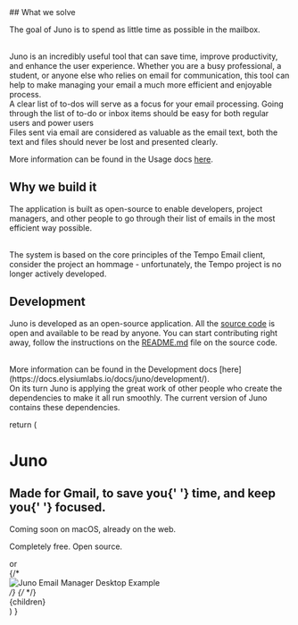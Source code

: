 
<div style={{ paddingBottom: '12.5%', borderBottomWidth: '1px', display: 'flex', alignItems: 'center', flexDirection: 'column'}}>
<div style={{maxWidth: '65ch'}}>
## What we solve

The goal of Juno is to spend as little time as possible in the mailbox.

<br />
Juno is an incredibly useful tool that can save time, improve productivity, and enhance
the user experience. Whether you are a busy professional, a student, or anyone else
who relies on email for communication, this tool can help to make managing your email
a much more efficient and enjoyable process.

<br />
A clear list of to-dos will serve as a focus for your email processing. Going through
the list of to-do or inbox items should be easy for both regular users and power
users
<br />
Files sent via email are considered as valuable as the email text, both the text
and files should never be lost and presented clearly.
</div>
<UspGrid />

More information can be found in the Usage docs [here](https://docs.elysiumlabs.io/docs/juno/usage/).

</div>
<div style={{ paddingTop: '12.5%',paddingBottom: '12.5%', borderBottomWidth: '1px', maxWidth: '65ch'}}>

## Why we build it

The application is built as open-source to enable developers, project managers, and other people to go through their list of emails in the most efficient way possible.

<br />
The system is based on the core principles of the Tempo Email client, consider the
project an hommage - unfortunately, the Tempo project is no longer actively developed.

</div>
<div style={{paddingTop: '12.5%', maxWidth: '65ch'}}>

## Development

Juno is developed as an open-source application. All the [source code](https://github.com/Elysium-Labs-EU/juno-core/tree/main) is open and available to be read by anyone. You can start contributing right away, follow the instructions on the [README.md](https://github.com/Elysium-Labs-EU/juno-core/tree/main#readme) file on the source code.

<br />
More information can be found in the Development docs [here](https://docs.elysiumlabs.io/docs/juno/development/).

<br />
On its turn Juno is applying the great work of other people who create the dependencies
to make it all run smoothly. The current version of Juno contains these dependencies.

</div>

  return (
    <Layout>
      <SEO
        title="Juno"
        description="The open-source Email Manager for Gmail."
      />
      <div className="max-w-7xl flex flex-col md:justify-center items-center w-full mx-auto h-96 my-32">
        <h1 className="md:text-8xl">Juno</h1>
        <h2 className="max-w-md text-center text-2xl my-10 mx-6">
          Made for <span className="font-semibold">Gmail</span>, to save you{' '}
          <span className="font-semibold">time</span>, and keep you{' '}
          <span className="font-semibold">focused</span>.
        </h2>
        <div className="flex items-center my-12 flex-col">
          <p className="mt-4 text-xl text-gray-500">
            Coming soon on macOS, already on the web.
          </p>
          <p className="mb-4 text-gray-500">Completely free. Open source.</p>
          <div className="flex items-center flex-col md:flex-row">
            <BetaAccessForm />
            <span className="text-gray-400 my-4 md:my-0 md:mx-4">or</span>
            <GoogleButton />
          </div>
        </div>
      </div>
      {/* <div className="shadow-sm my-10 rounded-sm border border-black">
            <Image src={JunoScreen} alt="Juno Email Manager Desktop Example" />
          </div> */}
      {/* </div> */}
      <div className="max-w-7xl flex mx-4 sm:mx-auto sm:w-full flex-col items-center">
        {children}
      </div>
      <Feedback />
      <Docs />
    </Layout>
  )
}
